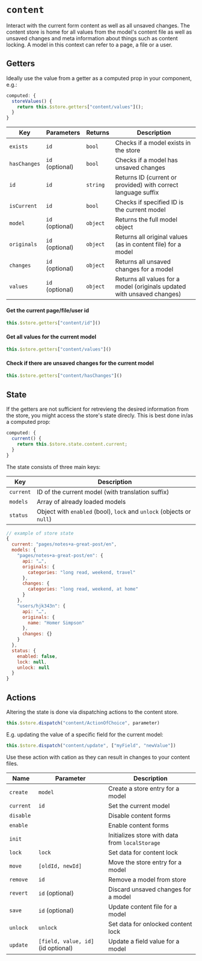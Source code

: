 
<Meta
  title="Internals | $store / Modules / content"
/>

# `content`

Interact with the current form content as well as all unsaved changes. The content store is home for all values from the model's content file as well as unsaved changes and meta information about things such as content locking. A model in this context can refer to a page, a file or a user.


## Getters

Ideally use the value from a getter as a computed prop in your component, e.g.:

```js
computed: {
  storeValues() {
    return this.$store.getters["content/values"]();
  }
}
```

| Key | Parameters | Returns | Description |
|-|-|-|-|
| `exists` | `id` | `bool` | Checks if a model exists in the store |
| `hasChanges`| `id` (optional) | `bool`  | Checks if a model has unsaved changes |
| `id` | `id` | `string` | Returns ID (current or provided) with correct language suffix |
| `isCurrent` |  `id` | `bool` | Checks if specified ID is the current model |
| `model` |  `id` (optional) | `object` | Returns the full model object |
| `originals` |  `id` (optional) | `object` | Returns all original values (as in content file) for a model |
| `changes` |  `id` (optional) | `object` | Returns all unsaved changes for a model |
| `values` | `id` (optional) | `object` | Returns all values for a model (originals updated with unsaved changes) |

#### Get the current page/file/user id
```js
this.$store.getters["content/id"]()
```

#### Get all values for the current model
```js
this.$store.getters["content/values"]()
```

#### Check if there are unsaved changes for the current model
```js
this.$store.getters["content/hasChanges"]()
```


## State

If the getters are not sufficient for retrevieng the desired information from the store, you might access the store's state direcly. This is best done in/as a computed prop:

```js
computed: {
  current() {
    return this.$store.state.content.current;
  }
}
```

The state consists of three main keys:

| Key | Description |
|-|-|
| `current` | ID of the current model (with translation suffix) |
| `models` | Array of already loaded models |
| `status` | Object with `enabled` (bool), `lock` and `unlock` (objects or `null`) |

```js
// example of store state
{
  current: "pages/notes+a-great-post/en",
  models: {
    "pages/notes+a-great-post/en": {
      api: "…",
      originals: {
        categories: "long read, weekend, travel"
      },
      changes: {
        categories: "long read, weekend, at home"
      }
    },
    "users/hjk343n": {
      api: "…",
      originals: {
        name: "Homer Simpson"
      },
      changes: {}
    }
  },
  status: {
    enabled: false,
    lock: null,
    unlock: null
  }
}

```

## Actions

Altering the state is done via dispatching actions to the content store.

```js
this.$store.dispatch("content/ActionOfChoice", parameter)
```

E.g. updating the value of a specific field for the current model:

```js
this.$store.dispatch("content/update", ["myField", "newValue"])
```

Use these action with cation as they can result in changes to your content files.

| Name | Parameter | Description |
|-|-|-|
| `create` | `model` | Create a store entry for a model |
| `current` | `id` | Set the current model |
| `disable ` |  | Disable content forms |
| `enable ` |  | Enable content forms |
| `init` |  | Initializes store with data from `localStorage` |
| `lock` | `lock` | Set data for content lock |
| `move` | `[oldId, newId]` | Move the store entry for a model |
| `remove` | `id` | Remove a model from store |
| `revert` | `id` (optional) | Discard unsaved changes for a model |
|`save`  | `id` (optional) | Update content file for a model |
| `unlock` | `unlock` | Set data for onlocked content lock |
| `update` | `[field, value, id]` (id optional) | Update a field value for a model |
